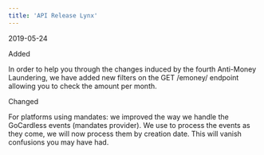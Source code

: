 ```yaml
---  
title: 'API Release Lynx'  
---  
```

<span class="date">2019-05-24</span>  
  
  
<div class="pill pill-green">Added</div>  
  

In order to help you through the changes induced by the fourth Anti-Money Laundering, we have added new filters on the GET /emoney/ endpoint allowing you to check the amount per month.  
<div class="pill pill-purple">Changed</div>  
  

For platforms using mandates: we improved the way we handle the GoCardless events (mandates provider). We use to process the events as they come, we will now process them by creation date. This will vanish confusions you may have had.